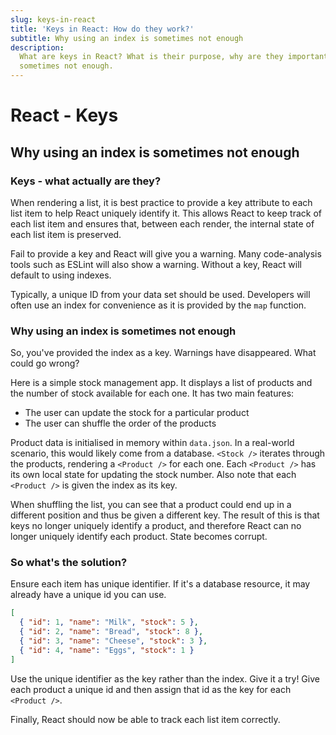 ```yaml
---
slug: keys-in-react
title: 'Keys in React: How do they work?'
subtitle: Why using an index is sometimes not enough
description:
  What are keys in React? What is their purpose, why are they important and why using an index is
  sometimes not enough.
---
```


# React - Keys

## Why using an index is sometimes not enough

### Keys - what actually are they?

When rendering a list, it is best practice to provide a key attribute to each list item to help
React uniquely identify it. This allows React to keep track of each list item and ensures that,
between each render, the internal state of each list item is preserved.

Fail to provide a key and React will give you a warning. Many code-analysis tools such as ESLint
will also show a warning. Without a key, React will default to using indexes.

Typically, a unique ID from your data set should be used. Developers will often use an index for
convenience as it is provided by the `map` function.

### Why using an index is sometimes not enough

So, you've provided the index as a key. Warnings have disappeared. What could go wrong?

Here is a simple stock management app. It displays a list of products and the number of stock
available for each one. It has two main features:

- The user can update the stock for a particular product
- The user can shuffle the order of the products

<PostImage src='/images/keys-1.png' alt='Stock management app' width='100px' />

Product data is initialised in memory within `data.json`. In a real-world scenario, this would
likely come from a database. `<Stock />` iterates through the products, rendering a `<Product />`
for each one. Each `<Product />` has its own local state for updating the stock number. Also note
that each `<Product />` is given the index as its key.

<StockManagement />

When shuffling the list, you can see that a product could end up in a different position and thus be
given a different key. The result of this is that keys no longer uniquely identify a product, and
therefore React can no longer uniquely identify each product. State becomes corrupt.

### So what's the solution?

Ensure each item has unique identifier. If it's a database resource, it may already have a unique id
you can use.

```json data.json
[
  { "id": 1, "name": "Milk", "stock": 5 },
  { "id": 2, "name": "Bread", "stock": 8 },
  { "id": 3, "name": "Cheese", "stock": 3 },
  { "id": 4, "name": "Eggs", "stock": 1 }
]
```

Use the unique identifier as the key rather than the index. Give it a try! Give each product a
unique id and then assign that id as the key for each `<Product />`.

Finally, React should now be able to track each list item correctly.

<PostImage src='/images/keys-7.gif' alt='Correct state using ids as keys' width='100px' />
